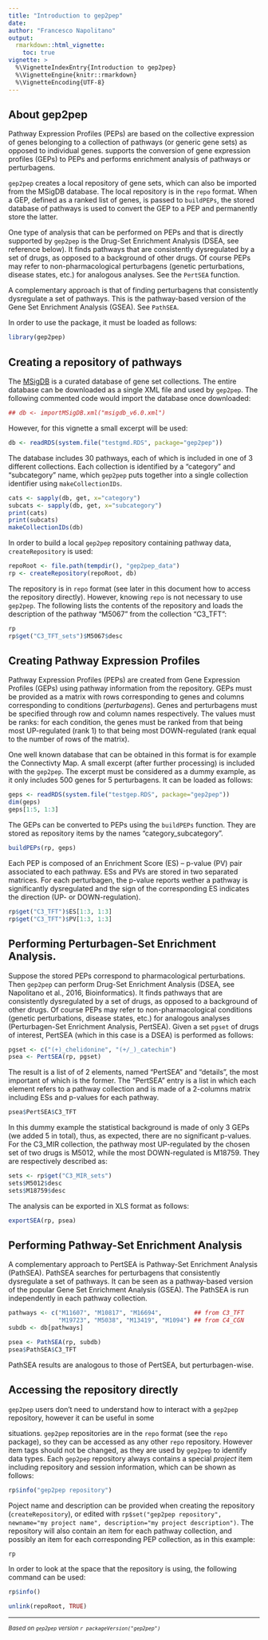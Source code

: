 ```yaml
---
title: "Introduction to gep2pep"
date: 
author: "Francesco Napolitano"
output:
  rmarkdown::html_vignette:
    toc: true
vignette: >
  %\VignetteIndexEntry{Introduction to gep2pep}
  %\VignetteEngine{knitr::rmarkdown}
  %\VignetteEncoding{UTF-8}
---
```



## About gep2pep

Pathway Expression Profiles (PEPs) are based on the collective
expression of genes belonging to a collection of pathways (or generic
gene sets) as opposed to individual genes. \code{gep2pep} supports the
conversion of gene expression profiles (GEPs) to PEPs and performs
enrichment analysis of pathways or perturbagens.

`gep2pep` creates a local repository of gene sets, which can also be
imported from the MSigDB database. The local repository is in the
`repo` format. When a GEP, defined as a ranked list of genes, is
passed to `buildPEPs`, the stored database of pathways is used to
convert the GEP to a PEP and permanently store the latter.

One type of analysis that can be performed on PEPs and that is
directly supported by `gep2pep` is the Drug-Set Enrichment Analysis
(DSEA, see reference below). It finds pathways that are consistently
dysregulated by a set of drugs, as opposed to a background of other
drugs. Of course PEPs may refer to non-pharmacological perturbagens
(genetic perturbations, disease states, etc.) for analogous
analyses. See the `PertSEA` function.

A complementary approach is that of finding perturbagens that
consistently dysregulate a set of pathways. This is the pathway-based
version of the Gene Set Enrichment Analysis (GSEA). See `PathSEA`.

In order to use the package, it must be loaded as follows:

```r
library(gep2pep)
```


## Creating a repository of pathways

The [MSigDB](http://software.broadinstitute.org/gsea/msigdb) is a
curated database of gene set collections. The entire database can be
downloaded as a single XML file and used by `gep2pep`. The following
commented code would import the database once downloaded:

```r
## db <- importMSigDB.xml("msigdb_v6.0.xml")
```

However, for this vignette a small excerpt will be used:

```r
db <- readRDS(system.file("testgmd.RDS", package="gep2pep"))
```

The database includes 30 pathways, each of which is included in one of
3 different collections. Each collection is identified by a "category"
and "subcategory" name, which `gep2pep` puts together into a single
collection identifier using `makeCollectionIDs`.


```r
cats <- sapply(db, get, x="category")
subcats <- sapply(db, get, x="subcategory")
print(cats)
print(subcats)
makeCollectionIDs(db)
```

In order to build a local `gep2pep` repository containing pathway
data, `createRepository` is used:

```r
repoRoot <- file.path(tempdir(), "gep2pep_data")
rp <- createRepository(repoRoot, db)
```

The repository is in `repo` format (see later in this document how to
access the repository directly). However, knowing `repo` is not
necessary to use `gep2pep`. The following lists the contents of the
repository and loads the description of the pathway "M5067" from the
collection "C3_TFT":

```r
rp
rp$get("C3_TFT_sets")$M5067$desc
```


## Creating Pathway Expression Profiles

Pathway Expression Profiles (PEPs) are created from Gene Expression
Profiles (GEPs) using pathway information from the
repository. GEPs must be provided as a matrix with rows corresponding
to genes and columns corresponding to conditions
(*perturbagens*). Genes and perturbagens must be specified through row
and column names respectively. The values must be ranks: for each
condition, the genes must be ranked from that being most UP-regulated
(rank 1) to that being most DOWN-regulated (rank equal to the number
of rows of the matrix).

One well known database that can be obtained in this format is for
example the Connectivty Map. A small excerpt (after further
processing) is included with the `gep2pep`. The excerpt must be
considered as a dummy example, as it only includes 500 genes for 5
perturbagens. It can be loaded as follows:

```r
geps <- readRDS(system.file("testgep.RDS", package="gep2pep"))
dim(geps)
geps[1:5, 1:3]
```

The GEPs can be converted to PEPs using the `buildPEPs` function. They
are stored as repository items by the names "category_subcategory".

```r
buildPEPs(rp, geps)
```

Each PEP is composed of an Enrichment Score (ES) -- p-value (PV) pair
associated to each pathway. ESs and PVs are stored in two separated
matrices. For each perturbagen, the p-value reports wether a pathway
is significantly dysregulated and the sign of the corresponding ES
indicates the direction (UP- or DOWN-regulation).

```r
rp$get("C3_TFT")$ES[1:3, 1:3]
rp$get("C3_TFT")$PV[1:3, 1:3]
```


## Performing Perturbagen-Set Enrichment Analysis.

Suppose the stored PEPs correspond to pharmacological
perturbations. Then `gep2pep` can perform Drug-Set Enrichment Analysis
(DSEA, see Napolitano et al., 2016, Bioinformatics). It finds pathways
that are consistently dysregulated by a set of drugs, as opposed to a
background of other drugs. Of course PEPs may refer to
non-pharmacological conditions (genetic perturbations, disease states,
etc.) for analogous analyses (Perturbagen-Set Enrichment Analysis,
PertSEA). Given a set `pgset` of drugs of interest, PertSEA (which in
this case is a DSEA) is performed as follows:

```r
pgset <- c("(+)_chelidonine", "(+/_)_catechin")
psea <- PertSEA(rp, pgset)
```

The result is a list of of 2 elements, named "PertSEA" and "details",
the most important of which is the former. The "PertSEA" entry is a
list in which each element refers to a pathway collection and is made
of a 2-columns matrix including ESs and p-values for each pathway.

```r
psea$PertSEA$C3_TFT
```

In this dummy example the statistical background is made of only 3
GEPs (we added 5 in total), thus, as expected, there are no
significant p-values. For the C3_MIR collection, the pathway most
UP-regulated by the chosen set of two drugs is M5012, while the most
DOWN-regulated is M18759. They are respectively described as:

```r
sets <- rp$get("C3_MIR_sets")
sets$M5012$desc
sets$M18759$desc
```

The analysis can be exported in XLS format as follows:

```r
exportSEA(rp, psea)
```


## Performing Pathway-Set Enrichment Analysis

A complementary approach to PertSEA is Pathway-Set Enrichment Analysis
(PathSEA). PathSEA searches for perturbagens that consistently
dysregulate a set of pathways. It can be seen as a pathway-based
version of the popular Gene Set Enrichment Analysis (GSEA). The
PathSEA is run independently in each pathway collection.

```r
pathways <- c("M11607", "M10817", "M16694",         ## from C3_TFT
              "M19723", "M5038", "M13419", "M1094") ## from C4_CGN
subdb <- db[pathways]

psea <- PathSEA(rp, subdb)
psea$PathSEA$C3_TFT
```

PathSEA results are analogous to those of PertSEA, but
perturbagen-wise.


## Accessing the repository directly

`gep2pep` users don't need to understand how to interact with a
`gep2pep` repository, however it can be useful in some

situations. `gep2pep` repositories are in the `repo` format (see the
`repo` package), so they can be accessed as any other `repo`
repository. However item tags should not be changed, as they are used
by `gep2pep` to identify data types. Each `gep2pep` repository always
contains a special *project* item including repository and session
information, which can be shown as follows:

```r
rp$info("gep2pep repository")
```

Poject name and description can be provided when creating the
repository (`createRepository`), or edited with `rp$set("gep2pep
repository", newname="my project name", description="my project
description")`. The repository will also contain an item for each
pathway collection, and possibly an item for each corresponding PEP
collection, as in this example:

```r
rp
```

In order to look at the space that the repository is using, the
following command can be used:

```r
rp$info()
```


```r
unlink(repoRoot, TRUE)
```

<hr/><small><i>Based on `gep2pep` version `r
packageVersion("gep2pep")`</i></small>
